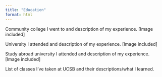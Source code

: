 ```yaml
---
title: "Education"
format: html
---
```


Community college I went to and description of my experience. [Image included]

University I attended and description of my experience. [Image included]

Study abroad university I attended and description of my experience. [Image included]

List of classes I've taken at UCSB and their descriptions/what I learned.